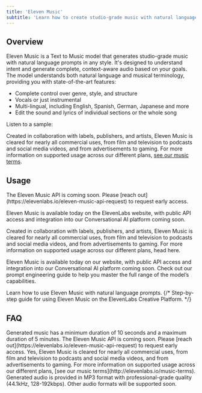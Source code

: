 ```yaml
---
title: 'Eleven Music'
subtitle: 'Learn how to create studio-grade music with natural language prompts in any style with ElevenLabs.'
---
```


## Overview

Eleven Music is a Text to Music model that generates studio-grade music with natural language prompts in any style. It's designed to understand intent and generate complete, context-aware audio based on your goals. The model understands both natural language and musical terminology, providing you with state-of-the-art features:

- Complete control over genre, style, and structure
- Vocals or just instrumental
- Multi-lingual, including English, Spanish, German, Japanese and more
- Edit the sound and lyrics of individual sections or the whole song

Listen to a sample:

<elevenlabs-audio-player
    audio-title="Eleven Outta Ten"
    audio-src="https://github.com/elevenlabs/elevenlabs-docs/raw/refs/heads/main/fern/assets/audio/music-eleven-outta-ten.mp3"
/>

Created in collaboration with labels, publishers, and artists, Eleven Music is cleared for nearly all commercial uses, from film and television to podcasts and social media videos, and from advertisements to gaming. For more information on supported usage across our different plans, [see our music terms](http://elevenlabs.io/music-terms).

## Usage

<Tip>
  The Eleven Music API is coming soon. Please [reach out](https://elevenlabs.io/eleven-music-api-request) to request early access.
</Tip>

Eleven Music is available today on the ElevenLabs website, with public API access and integration into our Conversational AI platform coming soon.

Created in collaboration with labels, publishers, and artists, Eleven Music is cleared for nearly all commercial uses, from film and television to podcasts and social media videos, and from advertisements to gaming. For more information on supported usage across our different plans, head here.

Eleven Music is available today on our website, with public API access and integration into our Conversational AI platform coming soon. Check out our prompt engineering guide to help you master the full range of the model’s capabilities.

<CardGroup cols={1}>
  <Card
    title="Prompting guide"
    icon="duotone book-sparkles"
    href="/docs/best-practices/prompting/eleven-music"
  >
    Learn how to use Eleven Music with natural language prompts.
  </Card>
  {/* <Card
    title="Product guide"
    icon="duotone book-user"
    href="/docs/product-guides/playground/eleven-music"
  >
    Step-by-step guide for using Eleven Music on the ElevenLabs Creative Platform.
  </Card> */}
</CardGroup>

## FAQ

<AccordionGroup>
  <Accordion title="What's the maximum duration for generated music?">
    Generated music has a minimum duration of 10 seconds and a maximum duration of 5 minutes.
  </Accordion>
  <Accordion title="Is there an API available?">
    The Eleven Music API is coming soon. Please [reach out](https://elevenlabs.io/eleven-music-api-request) to request early access.
  </Accordion>
  <Accordion title="Can I use Eleven Music for my business?">
    Yes, Eleven Music is cleared for nearly all commercial uses, from film and television to
    podcasts and social media videos, and from advertisements to gaming. For more information on
    supported usage across our different plans, [see our music
    terms](http://elevenlabs.io/music-terms).
  </Accordion>
  <Accordion title="What audio formats are supported?">
    Generated audio is provided in MP3 format with professional-grade quality (44.1kHz,
    128-192kbps). Other audio formats will be supported soon.
  </Accordion>
</AccordionGroup>
